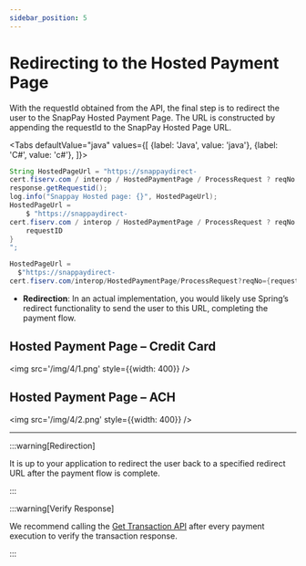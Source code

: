 ```yaml
---
sidebar_position: 5
---
```


# Redirecting to the Hosted Payment Page

With the requestId obtained from the API, the final step is to redirect the user to the SnapPay Hosted
Payment Page. The URL is constructed by appending the requestId to the SnapPay Hosted Page URL.




<Tabs
    defaultValue="java"
    values={[
        {label: 'Java', value: 'java'},
        {label: 'C#', value: 'c#'},
    ]}>
<TabItem value="java">

```java showLineNumbers"
String HostedPageUrl = "https://snappaydirect-
cert.fiserv.com / interop / HostedPaymentPage / ProcessRequest ? reqNo = " +
response.getRequestid();
log.info("Snappay Hosted page: {}", HostedPageUrl);
HostedPageUrl =
    $ "https://snappaydirect-
cert.fiserv.com / interop / HostedPaymentPage / ProcessRequest ? reqNo = {
    requestID
}
";
```

</TabItem>

<TabItem value="c#">

```csharp showLineNumbers"
HostedPageUrl =
  $"https://snappaydirect-
cert.fiserv.com/interop/HostedPaymentPage/ProcessRequest?reqNo={requestID}";
```

</TabItem>
</Tabs>

- **Redirection**: In an actual implementation, you would likely use Spring’s redirect functionality to
send the user to this URL, completing the payment flow.

## Hosted Payment Page – Credit Card

<img src='/img/4/1.png' style={{width: 400}} />


## Hosted Payment Page – ACH

<img src='/img/4/2.png' style={{width: 400}} />

---

:::warning[Redirection]

It is up to your application to redirect the user back to a specified redirect URL after the payment flow is
complete.

:::

:::warning[Verify Response]

We recommend calling the [Get Transaction API](#) after every payment execution to verify the transaction
response.

:::
